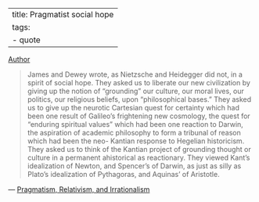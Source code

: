 
---
title: Pragmatist social hope
tags:
 - quote
---

[Author](/docs/phil/people/Richard Rorty.html)

> James and Dewey wrote, as Nietzsche and Heidegger did not, in a spirit of social hope. They asked us to liberate our new civilization by giving up the notion of "grounding" our culture, our moral lives, our politics, our religious beliefs, upon "philosophical bases." They asked us to give up the neurotic Cartesian quest for certainty which had been one result of Galileo's frightening new cosmology, the quest for "enduring spiritual values" which had been one reaction to Darwin, the aspiration of academic philosophy to form a tribunal of reason which had been the neo- Kantian response to Hegelian historicism. They asked us to think of the Kantian project of grounding thought or culture in a permanent ahistorical as reactionary. They viewed Kant's idealization of Newton, and Spencer's of Darwin, as just as silly as Plato's idealization of Pythagoras, and Aquinas' of Aristotle.

 — [Pragmatism, Relativism, and Irrationalism](/docs/phil/works/Pragmatism, Relativism, and Irrationalism.html)